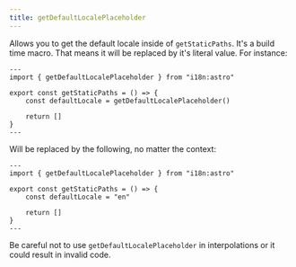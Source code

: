 ```yaml
---
title: getDefaultLocalePlaceholder
---
```


Allows you to get the default locale inside of `getStaticPaths`. It's a build time macro.
That means it will be replaced by it's literal value. For instance:

```astro
---
import { getDefaultLocalePlaceholder } from "i18n:astro"

export const getStaticPaths = () => {
    const defaultLocale = getDefaultLocalePlaceholder()

    return []
}
---
```

Will be replaced by the following, no matter the context:

```astro {5}
---
import { getDefaultLocalePlaceholder } from "i18n:astro"

export const getStaticPaths = () => {
    const defaultLocale = "en"

    return []
}
---
```

Be careful not to use `getDefaultLocalePlaceholder` in interpolations or it could result in invalid code.